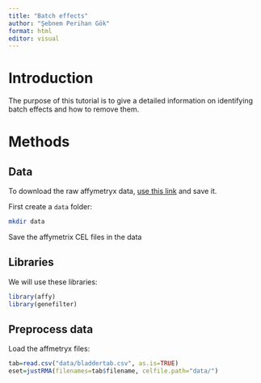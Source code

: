```yaml
---
title: "Batch effects"
author: "Şebnem Perihan Gök"
format: html
editor: visual
---
```


# Introduction

The purpose of this tutorial is to give a detailed information on identifying batch effects and how to remove them.

# Methods

## Data

To download the raw affymetryx data, [use this link](https://ndownloader.figshare.com/files/4862323) and save it.

First create a `data` folder:

``` bash
mkdir data
```

Save the affymetrix CEL files in the data

## Libraries

We will use these libraries:

```r
library(affy)
library(genefilter)
```

## Preprocess data

Load the affmetryx files:

```r
tab=read.csv("data/bladdertab.csv", as.is=TRUE)
eset=justRMA(filenames=tab$filename, celfile.path="data/")
```


